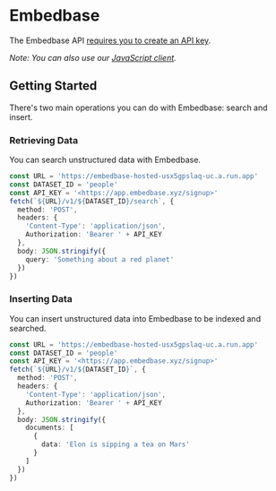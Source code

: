 # Embedbase

The Embedbase API [requires you to create an API key](https://embedbase.xyz/).

_Note: You can also use our [JavaScript client](/sdk)._

## Getting Started

There's two main operations you can do with Embedbase: search and insert.

### Retrieving Data

You can search unstructured data with Embedbase.

```ts
const URL = 'https://embedbase-hosted-usx5gpslaq-uc.a.run.app'
const DATASET_ID = 'people'
const API_KEY = '<https://app.embedbase.xyz/signup>'
fetch(`${URL}/v1/${DATASET_ID}/search`, {
  method: 'POST',
  headers: {
    'Content-Type': 'application/json',
    Authorization: 'Bearer ' + API_KEY
  },
  body: JSON.stringify({
    query: 'Something about a red planet'
  })
})
```

### Inserting Data

You can insert unstructured data into Embedbase to be indexed and searched.

```ts
const URL = 'https://embedbase-hosted-usx5gpslaq-uc.a.run.app'
const DATASET_ID = 'people'
const API_KEY = '<https://app.embedbase.xyz/signup>'
fetch(`${URL}/v1/${DATASET_ID}`, {
  method: 'POST',
  headers: {
    'Content-Type': 'application/json',
    Authorization: 'Bearer ' + API_KEY
  },
  body: JSON.stringify({
    documents: [
      {
        data: 'Elon is sipping a tea on Mars'
      }
    ]
  })
})
```

